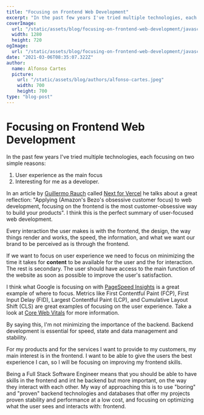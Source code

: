 ```yaml
---
title: "Focusing on Frontend Web Development"
excerpt: "In the past few years I've tried multiple technologies, each focusing on two simple reasons..."
coverImage: 
  url: "/static/assets/blog/focusing-on-frontend-web-development/javascript-1280.jpg"
  width: 1280
  height: 720
ogImage:
  url: "/static/assets/blog/focusing-on-frontend-web-development/javascript-1280.jpg"
date: "2021-03-06T08:35:07.322Z"
author:
  name: Alfonso Cartes
  picture: 
    url: "/static/assets/blog/authors/alfonso-cartes.jpeg"
    width: 700
    height: 700
type: "blog-post"
---
```


# Focusing on Frontend Web Development

In the past few years I've tried multiple technologies, each focusing on two simple reasons:

1. User experience as the main focus
2. Interesting for me as a developer.

In an article by [Guillermo Rauch](https://www.rauchg.com) called [Next for Vercel](https://rauchg.com/2020/next-for-vercel#frontend-focus) he talks about a great reflection: "Applying (Amazon's Bezo's obsessive customer focus) to web development, focusing on the frontend is the most customer-obsessive way to build your products". I think this is the perfect summary of user-focused web development.

Every interaction the user makes is with the frontend, the design, the way things render and works, the speed, the information, and what we want our brand to be perceived as is through the frontend.

If we want to focus on user experience we need to focus on minimizing the time it takes for **content** to be available for the user and the for interaction. The rest is secondary. The user should have access to the main function of the website as soon as possible to improve the user's satisfaction.

I think what Google is focusing on with [PageSpeed Insights](https://developers.google.com/speed/docs/insights/v5/about) is a great example of where to focus. Metrics like First Contentful Paint (FCP), First Input Delay (FID), Largest Contentful Paint (LCP), and Cumulative Layout Shift (CLS) are great examples of focusing on the user experience. Take a look at [Core Web Vitals](https://web.dev/vitals/) for more information.

By saying this, I'm not minimizing the importance of the backend. Backend development is essential for speed, state and data management and stability.

For my products and for the services I want to provide to my customers, my main interest is in the frontend. I want to be able to give the users the best experience I can, so I will be focusing on improving my frontend skills.

Being a Full Stack Software Engineer means that you should be able to have skills in the frontend and int he backend but more important, on the way they interact with each other. My way of approaching this is to use "boring" and "proven" backend technologies and databases that offer my projects proven stability and performance at a low cost, and focusing on optimizing what the user sees and interacts with: frontend.